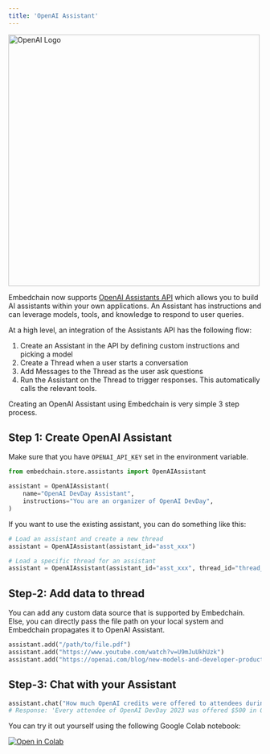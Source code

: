 ```yaml
---
title: 'OpenAI Assistant'
---
```


<img src="https://blogs.swarthmore.edu/its/wp-content/uploads/2022/05/openai.jpg"  align="center" width="500" alt="OpenAI Logo"/>

Embedchain now supports [OpenAI Assistants API](https://platform.openai.com/docs/assistants/overview) which allows you to build AI assistants within your own applications. An Assistant has instructions and can leverage models, tools, and knowledge to respond to user queries.

At a high level, an integration of the Assistants API has the following flow:

1. Create an Assistant in the API by defining custom instructions and picking a model
2. Create a Thread when a user starts a conversation
3. Add Messages to the Thread as the user ask questions
4. Run the Assistant on the Thread to trigger responses. This automatically calls the relevant tools.

Creating an OpenAI Assistant using Embedchain is very simple 3 step process.

## Step 1: Create OpenAI Assistant

Make sure that you have `OPENAI_API_KEY` set in the environment variable.

```python Initialize
from embedchain.store.assistants import OpenAIAssistant

assistant = OpenAIAssistant(
    name="OpenAI DevDay Assistant",
    instructions="You are an organizer of OpenAI DevDay",
)
```

If you want to use the existing assistant, you can do something like this:

```python Initialize
# Load an assistant and create a new thread
assistant = OpenAIAssistant(assistant_id="asst_xxx")

# Load a specific thread for an assistant
assistant = OpenAIAssistant(assistant_id="asst_xxx", thread_id="thread_xxx")
```

## Step-2: Add data to thread

You can add any custom data source that is supported by Embedchain. Else, you can directly pass the file path on your local system and Embedchain propagates it to OpenAI Assistant.
```python Add data
assistant.add("/path/to/file.pdf")
assistant.add("https://www.youtube.com/watch?v=U9mJuUkhUzk")
assistant.add("https://openai.com/blog/new-models-and-developer-products-announced-at-devday")
```

## Step-3: Chat with your Assistant
```python Chat
assistant.chat("How much OpenAI credits were offered to attendees during OpenAI DevDay?")
# Response: 'Every attendee of OpenAI DevDay 2023 was offered $500 in OpenAI credits.'
```

You can try it out yourself using the following Google Colab notebook:

<a href="https://colab.research.google.com/drive/1BKlXZYSl6AFRgiHZ5XIzXrXC_24kDYHQ?usp=sharing">
    <img src="https://camo.githubusercontent.com/84f0493939e0c4de4e6dbe113251b4bfb5353e57134ffd9fcab6b8714514d4d1/68747470733a2f2f636f6c61622e72657365617263682e676f6f676c652e636f6d2f6173736574732f636f6c61622d62616467652e737667" alt="Open in Colab" />
</a>

